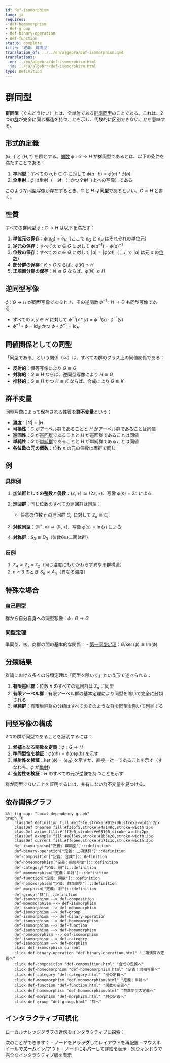 ```yaml
---
id: def-isomorphism
lang: ja
requires:
- def-homomorphism
- def-group
- def-binary-operation
- def-function
status: complete
title: '定義: 群同型'
translation_of: ../../en/algebra/def-isomorphism.qmd
translations:
  en: ../en/algebra/def-isomorphism.html
  ja: ../ja/algebra/def-isomorphism.html
type: Definition
---
```


# 群同型 {#def-isomorphism}

**群同型**（ぐんどうけい）とは、全単射である[群準同型](def-homomorphism.qmd)のことである。これは、2つの[群](def-group.qmd)が完全に同じ構造を持つことを示し、代数的に区別できないことを意味する。

## 形式的定義

$(G, \cdot)$ と $(H, *)$ を群とする。[関数](../logic-set-theory/def-function.qmd) $\phi: G \to H$ が群同型であるとは、以下の条件を満たすことである：

1. **準同型**：すべての $a, b \in G$ に対して $\phi(a \cdot b) = \phi(a) * \phi(b)$
2. **全単射**：$\phi$ は単射（一対一）かつ全射（上への写像）である

このような同型写像が存在するとき、$G$ と $H$ は**同型**であるといい、$G \cong H$ と書く。

## 性質

すべての群同型 $\phi: G \to H$ は以下を満たす：

1. **単位元の保存**：$\phi(e_G) = e_H$（ここで $e_G$ と $e_H$ はそれぞれの単位元）
2. **逆元の保存**：すべての $a \in G$ に対して $\phi(a^{-1}) = \phi(a)^{-1}$
3. **位数の保存**：すべての $a \in G$ に対して $|a| = |\phi(a)|$（ここで $|a|$ は元 $a$ の[位数](def-order.qmd)）
4. **部分群の保存**：$K \leq G$ ならば、$\phi(K) \leq H$
5. **正規部分群の保存**：$N \trianglelefteq G$ ならば、$\phi(N) \trianglelefteq H$

## 逆同型写像

$\phi: G \to H$ が同型写像であるとき、その逆関数 $\phi^{-1}: H \to G$ も同型写像である：

- すべての $x, y \in H$ に対して $\phi^{-1}(x * y) = \phi^{-1}(x) \cdot \phi^{-1}(y)$
- $\phi^{-1} \circ \phi = \text{id}_G$ かつ $\phi \circ \phi^{-1} = \text{id}_H$

## 同値関係としての同型

「同型である」という関係（$\cong$）は、すべての群のクラス上の同値関係である：

- **反射的**：恒等写像により $G \cong G$
- **対称的**：$G \cong H$ ならば、逆同型写像により $H \cong G$
- **推移的**：$G \cong H$ かつ $H \cong K$ ならば、合成により $G \cong K$

## 群不変量

同型写像によって保存される性質を**群不変量**という：

- **濃度**：$|G| = |H|$
- **可換性**：$G$ が[アーベル群](def-abelian-group.qmd)であることと $H$ がアーベル群であることは同値
- **巡回性**：$G$ が[巡回群](def-cyclic-group.qmd)であることと $H$ が巡回群であることは同値
- **単純性**：$G$ が[単純群](def-simple-group.qmd)であることと $H$ が単純群であることは同値
- **各位数の元の個数**：位数 $n$ の元の個数は両群で同じ

## 例

### 具体例

1. **加法群としての整数と偶数**：$(\mathbb{Z}, +) \cong (2\mathbb{Z}, +)$、写像 $\phi(n) = 2n$ による

2. **巡回群**：同じ位数のすべての巡回群は同型：
   - 任意の位数 $n$ の巡回群 $C_n$ に対して $\mathbb{Z}_n \cong C_n$

3. **対数同型**：$(\mathbb{R}^+, \times) \cong (\mathbb{R}, +)$、写像 $\phi(x) = \ln(x)$ による

4. **対称群**：$S_3 \cong D_3$（位数6の二面体群）

### 反例

1. $\mathbb{Z}_4 \not\cong \mathbb{Z}_2 \times \mathbb{Z}_2$（同じ濃度にもかかわらず異なる群構造）
2. $n \geq 3$ のとき $S_n \not\cong A_n$（異なる濃度）

## 特殊な場合

### [自己同型](def-automorphism.qmd)
群から自分自身への同型写像：$\phi: G \to G$

### 同型定理
準同型、核、商群の間の基本的な関係：
- [第一同型定理](thm-first-isomorphism.qmd)：$G/\ker(\phi) \cong \text{Im}(\phi)$

## 分類結果

群論における多くの分類定理は「同型を除いて」という形で述べられる：

1. **有限巡回群**：位数 $n$ のすべての巡回群は $\mathbb{Z}_n$ に同型
2. **有限アーベル群**：有限アーベル群の基本定理により同型を除いて完全に分類される
3. **単純群**：有限単純群の分類はすべてのそのような群を同型を除いて列挙する

## 同型写像の構成

2つの群が同型であることを証明するには：

1. **候補となる関数を定義**：$\phi: G \to H$
2. **準同型性を検証**：$\phi(ab) = \phi(a)\phi(b)$ を示す
3. **単射性を検証**：$\ker(\phi) = \{e_G\}$ を示すか、直接一対一であることを示す（すなわち、$\phi$ が[単射](../category-theory/def-monomorphism.qmd)）
4. **全射性を検証**：$H$ のすべての元が逆像を持つことを示す

群が同型でないことを証明するには、共有しない群不変量を見つける。

## 依存関係グラフ

```mermaid
%%| fig-cap: "Local dependency graph"
graph TD
    classDef definition fill:#e1f5fe,stroke:#01579b,stroke-width:2px
    classDef theorem fill:#f3e5f5,stroke:#4a148c,stroke-width:2px
    classDef axiom fill:#fff3e0,stroke:#e65100,stroke-width:2px
    classDef example fill:#e8f5e9,stroke:#1b5e20,stroke-width:2px
    classDef current fill:#ffebee,stroke:#b71c1c,stroke-width:3px
    def-isomorphism["定義: 群同型"]:::definition
    def-binary-operation["定義: 二項演算"]:::definition
    def-composition["定義: 合成"]:::definition
    def-homeomorphism["定義：同相写像"]:::definition
    def-category["定義: 圏"]:::definition
    def-monomorphism["定義：単射"]:::definition
    def-function["定義: 関数"]:::definition
    def-homomorphism["定義: 群準同型"]:::definition
    def-morphism["定義: 射"]:::definition
    def-group["群"]:::definition
    def-isomorphism --> def-composition
    def-monomorphism --> def-isomorphism
    def-isomorphism --> def-monomorphism
    def-isomorphism --> def-group
    def-isomorphism --> def-binary-operation
    def-isomorphism --> def-homeomorphism
    def-isomorphism --> def-function
    def-isomorphism --> def-homomorphism
    def-homeomorphism --> def-isomorphism
    def-isomorphism --> def-category
    def-isomorphism --> def-morphism
    class def-isomorphism current
    click def-binary-operation "def-binary-operation.html" "二項演算の定義へ"
    click def-composition "def-composition.html" "合成の定義へ"
    click def-homeomorphism "def-homeomorphism.html" "定義：同相写像へ"
    click def-category "def-category.html" "圏の定義へ"
    click def-monomorphism "def-monomorphism.html" "定義：単射へ"
    click def-function "def-function.html" "関数の定義へ"
    click def-homomorphism "def-homomorphism.html" "群準同型の定義へ"
    click def-morphism "def-morphism.html" "射の定義へ"
    click def-group "def-group.html" "群へ"
```

## インタラクティブ可視化

ローカルナレッジグラフの近傍をインタラクティブに探索：

::: {.graph-viz data-id="def-isomorphism" data-width="700" data-height="500"}
:::

次のことができます：
- ノードを**ドラッグ**してレイアウトを再配置
- マウスホイールで**ズーム**イン/アウト
- ノードに**ホバー**して詳細を表示
- [別ウィンドウ](../../output/interactive/ja/def-isomorphism.html){target="_blank"}で完全なインタラクティブ版を表示
